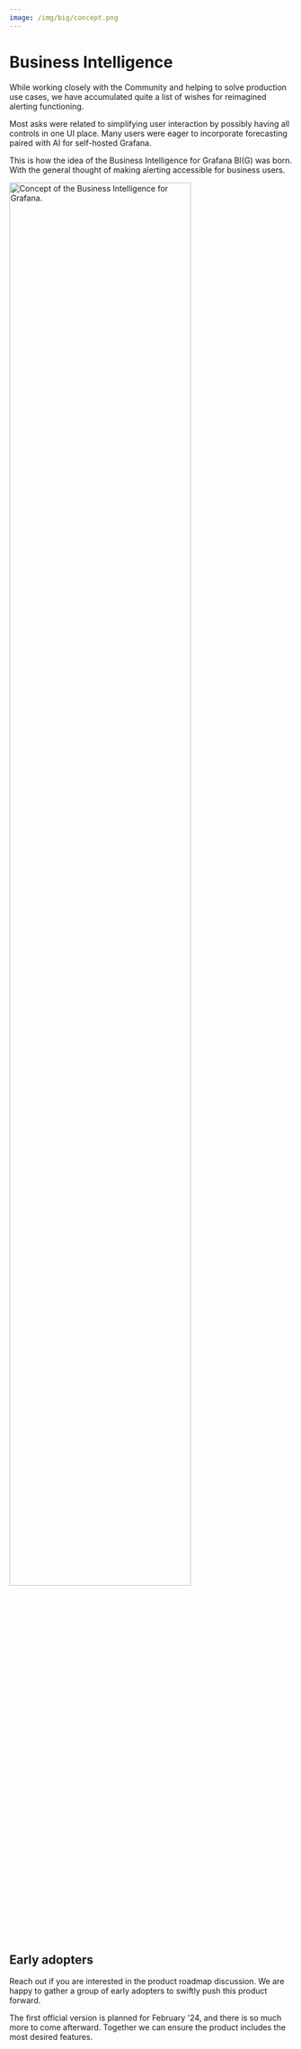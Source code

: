 ```yaml
---
image: /img/big/concept.png
---
```



# Business Intelligence

While working closely with the Community and helping to solve production use cases, we have accumulated quite a list of wishes for reimagined alerting functioning.

Most asks were related to simplifying user interaction by possibly having all controls in one UI place. Many users were eager to incorporate forecasting paired with AI for self-hosted Grafana.

This is how the idea of the Business Intelligence for Grafana BI(G) was born. With the general thought of making alerting accessible for business users.

<Image
  title="Concept of the Business Intelligence for Grafana."
  src="/img/big/concept.png"
  width="80%"
  lazy={false}
/>

## Early adopters

Reach out if you are interested in the product roadmap discussion. We are happy to gather a group of early adopters to swiftly push this product forward.

The first official version is planned for February '24, and there is so much more to come afterward. Together we can ensure the product includes the most desired features.
